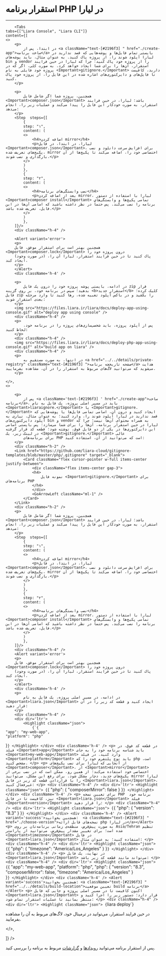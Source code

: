 


<Layout>
<Head>
<title>مستندات استقرار برنامه‌های PHP - لیارا</title>
</Head>

# استقرار برنامه PHP در لیارا
<hr className="mb-2" />

        <Tabs 
    tabs={["Liara Console", "Liara CLI"]} 
    content={[
    <>
        <p>
            در ابتدا، پس از <a className="text-[#2196f3] " href="./create-app">ساخت برنامه</a> بایستی تمام فایل‌ها و پوشه‌هایی که قصد ندارید در لیارا آپلود شوند را، از پروژه پاک کنید. به عنوان مثال، باید پوشه‌های bin و vendor را از پروژه خود پاک کنید؛ چرا که لیارا در حین فرایند استقرار، آن‌ها را برای شما ایجاد خواهد کرد. به صورت کلی، اگر که در پروژه خود فایلی به نام <Important>gitignore.</Important> دارید، کافیست تا فایل‌های و دایرکتوری‌های اشاره شده در این فایل را، از پروژه خود پاک کنید.
        </p>

        <p>
            همچنین، پروژه شما اگر شامل فایل <Important>composer.json</Important> باشد؛ لیارا، در حین فرایند استقرار، به صورت خودکار این فایل را پیدا می‌کند و عملیات زیر را، انجام می‌دهد:
        </p>
        <Step  steps={[
            {
            step: "۱",
            content: (
            <>
                <h4>اضافه کردن mirror</h4>
                <p>لیارا، در ابتدا، در فایل <Important>composer.json</Important>، برای افزایش سرعت دانلود و نصب پکیج‌های تعریف شده، mirror اختصاصی خود را، اضافه می‌کند تا پکیج‌ها از آن بارگذاری و نصب شوند.</p>
            </>
            )
            },
            {
            step: "۲",
            content: (
            <>
                <h4>نصب وابستگی‌های برنامه</h4>
                <p>بعد از اضافه کردن mirror، لیارا با استفاده از دستور <Important>composer install</Important> تمامی پکیج‌ها و وابستگی‌های برنامه را نصب می‌کند. پس حتماً در نظر داشته باشید که اسامی آن‌ها در این فایل، تعریف شده باشد.</p>
            </>
            )
            },
        ]}/>
        <div className="h-4" />
    
        <Alert variant='error'>
        <p>
        همچنین بهتر است برای استقرار موفق، فایل <Important>composer.lock</Important> درون پروژه خود را 
        (در صورت وجود) پاک کنید تا در حین فرایند استقرار، لیارا آن را، ایجاد کند.
        </p>
        </Alert>
        <div className='h-4' />
        
        <p>
            در ادامه، بایستی پوشه پروژه خود را درون یک فایل zip قرار بدهید؛ سپس در برنامه خود، بر روی گزینه <b>استقرار جدید</b> کلیک کرده؛ فایل zip را بکشید و در باکس آپلود تعبیه شده، رها کنید تا وارد مرحله بعدی استقرار شوید:
        </p>
        <img src="https://files.liara.ir/liara/docs/deploy-app-using-console.gif" alt="deploy app using console" />
        <div className="h-4" />
        <p>
            پس از آپلود پروژه، باید شخصی‌سازی‌های پروژه را در برنامه خود، لحاظ کنید:
        </p>
        <div className="h-4" />
        <img src="https://files.liara.ir/liara/docs/deploy-php-app-using-console.gif" alt="build app on liara" />
        <div className="h-4" />
        <p>
            در انتها، به صورت مستقیم به <a href="../../details/private-registry" className="text-[#2196f3] ">صفحه تاریخچه برنامه</a> هدایت می‌شوید که می‌توانید لاگ‌های مربوط به استقرار را در آن، مشاهده بفرمایید. 
        </p>

    </>,
    <>

        <p>
            پس از <a className='text-[#2196f3] ' href="./create-app">ساخت برنامه</a>، باید در مسیر اصلی پروژه، یک فایل به نام <Important>liaraignore.</Important> یا <Important>gitignore.</Important> ایجاد کنید و درون آن، اسامی تمامی فایل‌ها یا پوشه‌هایی که قصد ندارید در لیارا آپلود شوند را، وارد کنید؛ به عنوان مثال، نیازی به آپلود دایرکتوری‌های bin و vendor به همراه محتوای آن‌ها نیست؛ چرا که لیارا در حین استقرار برنامه، آن‌ها را برای شما می‌سازد؛ پس بایستی اسامی این دایرکتوری‌ها در یکی از دو فایل فوق، نوشته شود؛ قطعه کد قرار گرفته در لینک زیر، یک <Important>gitignore.</Important> عالی
            برای برنامه‌های PHP است که می‌توانید از آن، استفاده کنید:
        </p>
        <div className="h-2" />
        <Link href="https://github.com/liara-cloud/gitignore-templates/blob/master/php/.gitignore" target="_blank">
            <Card className="flex cursor-pointer w-full items-center justify-between">
                <div className="flex items-center gap-3">
                <h4>
                    نمونه فایل <Important>gitignore.</Important> برای برنامه‌های PHP
                </h4>
                </div>
                <GoArrowLeft className="ml-1" />
            </Card>
        </Link>
        <div className="h-2" />
        <p>
            همچنین، پروژه شما اگر شامل فایل <Important>composer.json</Important> باشد؛ لیارا، در حین فرایند استقرار، به صورت خودکار این فایل را پیدا می‌کند و عملیات زیر را، انجام می‌دهد:
        </p>
        <Step  steps={[
            {
            step: "۱",
            content: (
            <>
                <h4>اضافه کردن mirror</h4>
                <p>لیارا، در ابتدا، در فایل <Important>composer.json</Important>، برای افزایش سرعت دانلود و نصب پکیج‌های تعریف شده، mirror اختصاصی خود را، اضافه می‌کند تا پکیج‌ها از آن بارگذاری و نصب شوند.</p>
            </>
            )
            },
            {
            step: "۲",
            content: (
            <>
                <h4>نصب وابستگی‌های برنامه</h4>
                <p>بعد از اضافه کردن mirror، لیارا با استفاده از دستور <Important>composer install</Important> تمامی پکیج‌ها و وابستگی‌های برنامه را نصب می‌کند. پس حتماً در نظر داشته باشید که اسامی آن‌ها در این فایل، تعریف شده باشد.</p>
            </>
            )
            },
        ]}/>
        <div className="h-4" />
        <Alert variant='error'>
        <p>
        همچنین بهتر است برای استقرار موفق، فایل <Important>composer.lock</Important> درون پروژه خود را 
        (در صورت وجود) پاک کنید تا در حین فرایند استقرار، لیارا آن را، ایجاد کند.
        </p>
        </Alert>
        <div className='h-4' />
        <p>
            در ادامه، در مسیر اصلی پروژه، یک فایل به نام <Important>liara.json</Important> ایجاد کنید و قطعه کد زیر را در آن قرار دهید:
        </p>
        <div className="h-4" />
        <div dir='ltr'>
            <Highlight className="json">
                {`{
    "app": "my-web-app", 
    "platform": "php"
}`}
            </Highlight>
        </div>
        <div className='h-4' />
        <p>
            در قطعه کد فوق، در فیلد <Important>app</Important> باید شناسه برنامه خود را به جای <Important>my-web-app</Important> وارد کنید.
            در فیلد <Important>platform</Important> باید نوع پلتفرم خود را که php است، مشخص کنید.
        </p>
        <p>
            از آنجایی که لیارا برای نصب پکیج‌های <Important>composer</Important>، از <Important>mirror</Important> اختصاصی خود استفاده می‌کند؛ از همین رو، ممکن است که در نصب برخی از پکیج‌های جدید، دچار مشکل شود. برای رفع این مشکل، می‌توانید mirror لیارا را با قراردادن قطعه کد زیر در فایل <Important>liara.json</Important>، غیرفعال کنید:
        </p>
        <div className="h-4" />
        <div dir='ltr'>
            <Highlight className="json">
                {`{
    "php": {
    "composerMirror": false
  }
}`}
            </Highlight>
        </div>
        <div className='h-4' />
        <p>
            برای تعیین نسخه PHP  برنامه خود نیز، کافیست تا در فایل <Important>liara.json</Important> فیلد <Important>version</Important> را قرار دهید:
        </p>
        <div className="h-4" />
        <div dir='ltr'>
            <Highlight className="json">
                {`{
    "php": {
      "version": "8.3"
  }
}`}
            </Highlight>
        </div>
        <div className='h-4' />
        <Alert variant='success'>همچنین بخوانید:  <a className="text-[#2196f3] " href="./choose-version">نسخه‌های قابل ارائه php در لیارا</a></Alert>
        <p>
            به صورت پیش‌فرض، منطقه‌ی زمانی برنامه‌تان بر روی Asia/Tehran تنظیم شده است؛ برای تغییر مقدار پیش‌فرض، می‌توانید از پارامتر <Important>timezone</Important> در فایل <Important>liara.json</Important> استفاده کنید؛ به عنوان مثال:
        </p>
        <div className="h-4" />
        <div dir='ltr'>
            <Highlight className="json">
                {`{
    "php": {
      "timezone": "America/Los_Angeles"
  }
}`}
            </Highlight>
        </div>
        <div className='h-4' />
        <p>
            در نهایت، یک فایل <Important>liara.json</Important> می‌تواند مانند قطعه کد زیر باشد:
        </p>
        <div className="h-4" />
        <div dir='ltr'>
            <Highlight className="json">
                {`{
    "app": "my-web-app", 
    "platform": "php",
    "php": {
        "version": "8.3",
        "composerMirror": false,
        "timezone": "America/Los_Angeles"
    }   
}`}
            </Highlight>
        </div>
        <div className='h-4' />
        <Alert variant='success'>همچنین بخوانید: <a className="text-[#2196f3] " href="../../details/build-location">تعیین موقعیت build برنامه</a></Alert>
        <p>
            اکنون کافیست تا در مسیر اصلی پروژه و جایی که فایل <Important>liara.json</Important> قرار دارد؛ دستور زیر را اجرا کنید و منتظر بمانید تا عملیات استقرار تمام شود:
        </p>
        <div className="h-4" />
        <div dir='ltr'>
            <Highlight className="json">
                {`liara deploy`}
            </Highlight>
        </div>
        <div className='h-4' />
        <p>
            در حین فرایند استقرار، می‌توانید در ترمینال خود، لاگ‌های مربوط به آن را مشاهده بفرمایید.
        </p>
        <Asciinema id="deploy-php-app-using-cli" />
    </>,

]} 
/>

<Alert variant='success'>
<p>
    پس از استقرار برنامه می‌توانید <a href="../../details/events" className="text-[#2196f3] ">رویدادها</a> و <a href="../../details/observations/about" className="text-[#2196f3] ">گزارشات</a> مربوط به برنامه را بررسی کنید.
</p>
</Alert>


<NextPage next="./set-envs" />
</Layout>